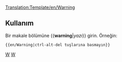 <noinclude>[[Translation:Template/en/Warning]]</noinclude><noinclude></noinclude>{{en/Ambox| type  = content
| text  = <strong>Uyarı</strong><br>{{{1|Bu şablonu ekleyen kişi belirli bir uyarı belirlemediğinden, doğru eylemle kaldırılması ya da güncellenmesi gerekir.}}}
}}<noinclude>

==Kullanım==
Bir makale bölümüne <nowiki>{{</nowiki>'''warning'''|''yazı''<nowiki>}}</nowiki> girin. Örneğin:
<pre>{{en/Warning|ctrl-alt-del tuşlarına basmayın}}</pre>

[[Category:en/Templates|W]][[Category:en/Message boxes|W]]</noinclude>